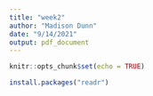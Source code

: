 ```yaml
---
title: "week2"
author: "Madison Dunn"
date: "9/14/2021"
output: pdf_document
---
```


```r
knitr::opts_chunk$set(echo = TRUE)
```

```r
install.packages("readr")
```

